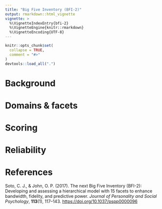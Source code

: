 ```yaml
---
title: "Big Five Inventory (BFI-2)"
output: rmarkdown::html_vignette
vignette: >
  %\VignetteIndexEntry{bfi-2}
  %\VignetteEngine{knitr::rmarkdown}
  %\VignetteEncoding{UTF-8}
---
```


```r
knitr::opts_chunk$set(
  collapse = TRUE,
  comment = "#>"
)
devtools::load_all(".")
```

# Background


# Domains & facets


# Scoring


# Reliability


# References
Soto, C. J., & John, O. P. (2017). The next Big Five Inventory (BFI-2): Developing and assessing a hierarchical model with 15 facets to enhance bandwidth, fidelity, and predictive power. _Journal of Personality and Social Psychology_, **113**(1), 117–143. [https://doi.org/10.1037/pspp0000096](https://doi.org/10.1037/pspp0000096)

